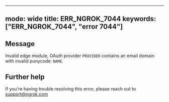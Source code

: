 
---
mode: wide
title: ERR_NGROK_7044
keywords: ["ERR_NGROK_7044", "error 7044"]
---

## Message
Invalid edge module, OAuth provider `PROVIDER` contains an email domain with invalid punycode: `NAME`.




## Further help
If you're having trouble resolving this error, please reach out to [support@ngrok.com](mailto:support@ngrok.com?subject=Help%20with%20ERR_NGROK_7044)

